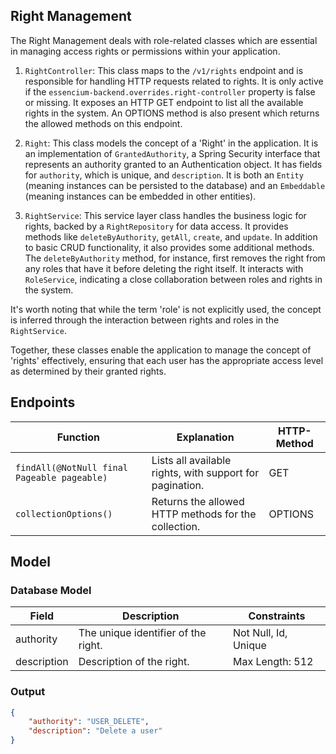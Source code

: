 ## Right Management
The Right Management deals with role-related classes which are essential in managing access rights or permissions within your application.

1. `RightController`: This class maps to the `/v1/rights` endpoint and is responsible for handling HTTP requests related to rights. It is only active if the `essencium-backend.overrides.right-controller` property is false or missing. It exposes an HTTP GET endpoint to list all the available rights in the system. An OPTIONS method is also present which returns the allowed methods on this endpoint.

2. `Right`: This class models the concept of a 'Right' in the application. It is an implementation of `GrantedAuthority`, a Spring Security interface that represents an authority granted to an Authentication object. It has fields for `authority`, which is unique, and `description`. It is both an `Entity` (meaning instances can be persisted to the database) and an `Embeddable` (meaning instances can be embedded in other entities).

3. `RightService`: This service layer class handles the business logic for rights, backed by a `RightRepository` for data access. It provides methods like `deleteByAuthority`, `getAll`, `create`, and `update`. In addition to basic CRUD functionality, it also provides some additional methods. The `deleteByAuthority` method, for instance, first removes the right from any roles that have it before deleting the right itself. It interacts with `RoleService`, indicating a close collaboration between roles and rights in the system.

It's worth noting that while the term 'role' is not explicitly used, the concept is inferred through the interaction between rights and roles in the `RightService`.

Together, these classes enable the application to manage the concept of 'rights' effectively, ensuring that each user has the appropriate access level as determined by their granted rights.

## Endpoints

| Function | Explanation | HTTP-Method |
|----------|-------------|-------------|
| `findAll(@NotNull final Pageable pageable)` | Lists all available rights, with support for pagination. | GET |
| `collectionOptions()` | Returns the allowed HTTP methods for the collection. | OPTIONS |

## Model
### Database Model

| Field | Description | Constraints |
|----------|-------------|-------------|
| authority | The unique identifier of the right. | Not Null, Id, Unique |
| description | Description of the right. | Max Length: 512 |

### Output
```json copy
{
    "authority": "USER_DELETE",
    "description": "Delete a user"
}
```